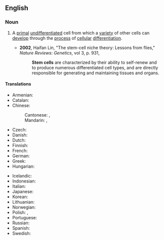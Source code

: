 {{also|stemcell|stem-cell}}
==English==
{{wikipedia}}

===Noun===
{{en-noun}}

# {{lb|en|medicine|cytology}} A [[primal]] [[undifferentiated]] cell from which a [[variety]] of other cells can [[develop]] through the [[process]] of [[cellular]] [[differentiation]].
#* '''2002''', Haifan Lin, "The stem-cell niche theory: Lessons from flies," ''Nature Reviews: Genetics'', vol 3, p. 931,
#*: '''Stem cells''' are characterized by their ability to self-renew and to produce numerous differentiated cell types, and are directly responsible for generating and maintaining tissues and organs.

====Translations====
{{trans-top|primal undifferentiated cell}}
* Armenian: {{t|hy|ցողունային բջիջ}}
* Catalan: {{t|ca|cèl·lula mare|f}}
* Chinese:
*: Cantonese: {{t|yue|幹細胞|sc=Hani}}, {{t|yue|干细胞|tr=gon3 sai3 baau1|sc=Hani}}
*: Mandarin: {{t+|cmn|幹細胞|sc=Hani}}, {{t+|cmn|干细胞|tr=gànxìbāo|sc=Hani}}
* Czech: {{t|cs|kmenová buňka|f}}
* Danish: {{t+|da|stamcelle}}
* Dutch: {{t+|nl|stamcel|f}}
* Finnish: {{t|fi|kantasolu}}
* French: {{t+|fr|cellule souche|f}}
* German: {{t+|de|Stammzelle|f}}
* Greek: {{t+|el|βλαστοκύτταρο|n}}
* Hungarian: {{t+|hu|őssejt}}
{{trans-mid}}
* Icelandic: {{t|is|stofnfruma|f}}
* Indonesian: {{t+|id|sel induk}}
* Italian: {{t+|it|cellula staminale|f}}
* Japanese: {{t+|ja|幹細胞|tr=かんさいぼう, kansaibō}}
* Korean: {{t|ko|줄기세포}}
* Lithuanian: {{t|lt|kamieninė ląstelė|f}}
* Norwegian: {{t|no|stamcelle}}
* Polish: {{t|pl|komórka macierzysta|f}}, {{t|pl|komórka pnia|f}}
* Portuguese: {{t|pt|célula-tronco|f}}
* Russian: {{t+|ru|стволова́я кле́тка|f}}
* Spanish: {{t+|es|célula madre|f}}
* Swedish: {{t+|sv|stamcell|c}}
{{trans-bottom}}